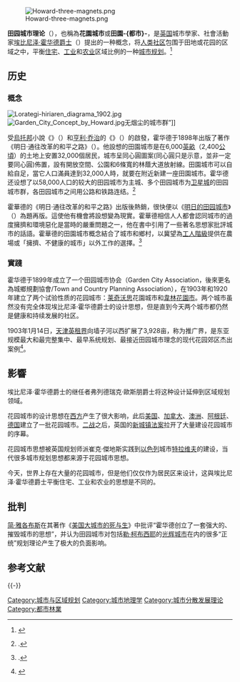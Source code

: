 {{NoteTA
|G1=Urban
}}
[[File:Howard-three-magnets.png|thumb]]

'''田园城市理论'''（{{lang-en|Garden Cities}}），也稱為'''花園城市'''或'''田園-{都市}-'''，是[[英国|英国]]城市學家、社會活動家[[埃比尼泽·霍华德|埃比尼泽·霍华德]][[爵士|爵士]]（{{lang|en|Ebenezer Howard}}）提出的一种概念，将[[人类|人类]][[社区|社区]]包围于田地或花园的区域之中，平衡[[住宅|住宅]]、[[工业|工业]]和[[农业|农业]]区域比例的一种[[城市规划|城市规划]]。<ref>{{cite book | title=《城市规划原理》（第四版） | publisher=中国建筑工业出版社 | author=李德华 | year=2010 | location=北京}}</ref>

== 历史 ==

=== 概念 ===
[[File:Lorategi-hiriaren_diagrama_1902.jpg|thumb]]
[[File:Garden_City_Concept_by_Howard.jpg|thumb]]无烟尘的城市群”]]

受[[烏托邦|烏托邦]]小說《{{Link-en|回溯过去|Looking Backward}}》（{{lang|en|''Looking Backward''}}）和[[亨利·乔治|亨利·乔治]]的《{{Link-en|进步与贫困|Progress and Poverty}}》（{{lang|en|''Progress and Poverty''}}）的啟發，霍华德于1898年出版了著作《明日·通往改革的和平之路》（{{lang|en|''To-morrow: a Peaceful Path to Real Reform''}}）。他設想的田園城市是在6,000[[英畝|英畝]]（2,400[[公頃|公頃]]）的土地上安置32,000個居民，城市呈同心圓圖案(同心圓只是示意，並非一定要同心圓)佈置，設有開放空間、公園和6條{{convert|120|ft|m|abbr=on}}寬的林蔭大道放射線。田園城市可以自給自足，當它人口滿員達到32,000人時，就要在附近新建一座田園城市。霍华德还设想了以58,000人口的较大的田园城市为主城、多个田园城市为[[卫星城|卫星城]]的田园城市群，各田园城市之间用公路和铁路连结。<ref>{{Citation | last = Goodall | first = B | year = 1987 | title = Dictionary of Human Geography | place = London | publisher = Penguin}}.</ref>

霍華德的《明日·通往改革的和平之路》出版後熱銷，很快便以《[[明日的田园城市|明日的田园城市]]》（{{lang|en|''Garden Cities of To-morrow''}}）為題再版。這使他有機會將設想變為現實。霍華德相信人人都會認同城市的過度擁擠和環境惡化是當時的嚴重問題之一，他在書中引用了一些著名思想家批評城市的話語。霍華德的田園城市概念結合了城市和鄉村，以冀望為[[工人階級|工人階級]]提供在農場或「擁擠、不健康的城市」以外工作的選擇。<ref>{{Citation | last = Howard | first = E | year = 1902 | title = Garden Cities of To-morrow | edition = 2nd | publisher = S. Sonnenschein & Co | place = London | pages = 2–7}}.</ref>

=== 實踐 ===
霍华德于1899年成立了一个田园城市协会（Garden City Association，後來更名為城鄉規劃協會/Town and Country Planning Association），在1903年和1920年建立了两个试验性质的花园城市：[[莱奇沃思|莱奇沃思]]花園城市和[[韋林花園市|韋林花園市]]。两个城市虽然没有完全体现埃比尼泽·霍华德爵士的设计思想，但是直到今天两个城市都仍然是健康和持续发展的社区。

1903年1月14日，[[天津英租界|天津英租界]]向墙子河以西扩展了3,928亩，称为推广界，是东亚规模最大和最完整集中、最早系统规划、最接近田园城市理念的现代花园郊区杰出案例<ref name="英租界殖民路径与九国租界竞争性拼贴">{{Cite journal |title=英租界殖民路径与九国租界竞争性拼贴——以天津英租界(1860-1943)规划为重点 |author=陈国栋、青木信夫、徐苏斌、达纳·阿诺德 |journal=城市规划学刊 |issue=2017年02期 |year=2017-03-20}}</ref>。

== 影響 ==
埃比尼泽·霍华德爵士的继任者弗列德瑞克·歐斯朋爵士将这种设计延伸到区域规划领域。

花园城市的设计思想在[[西方|西方]]产生了很大影响，此后[[美国|美国]]、[[加拿大|加拿大]]、[[澳洲|澳洲]]、[[阿根廷|阿根廷]]、[[德国|德国]]建立了一批花园城市。[[二战|二战]]之后，英国的[[新城镇法案|新城镇法案]]拉开了大量建设花园城市的序幕。

花园城市思想被英国规划师派崔克·傑地斯实践到[[以色列|以色列]]城市[[特拉维夫|特拉维夫]]的建设，当代很多城市规划思想都来源于花园城市思想。

今天，世界上存在大量的花园城市，但是他们仅仅作为居民区来设计，这與埃比尼泽·霍华德爵士平衡住宅、工业和农业的思想是不同的。

==  批判 ==

[[简·雅各布斯|简·雅各布斯]]在其著作《[[美国大城市的死与生|美国大城市的死与生]]》中批评“霍华德创立了一套强大的、摧毁城市的思想”，并认为田园城市对包括[[勒·柯布西耶|勒·柯布西耶]]的[[光辉城市|光辉城市]]在内的很多“正统”规划理论产生了极大的负面影响。

== 参考文献 ==
{{Reflist}}
{{Commons|Category:Garden cities}}

{{-}}
{{城市与区域规划}}

{{Authority control}}

{{DEFAULTSORT:Garden cities}}
[[Category:城市与区域规划|Category:城市与区域规划]]
[[Category:城市地理学|Category:城市地理学]]
[[Category:城市分散发展理论|Category:城市分散发展理论]]
[[Category:都市林業|Category:都市林業]]